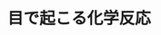 ﻿---
title: "目で起こる化学反応"
category: "生命理工学院"
vol: 83
interviewee: "大谷 弘之"
url: ""
tags: []
pdf: "83-4-otani.pdf"
career: ""
preface: "大谷研究室は、ものを見る際に目の細胞で起こる化学反応であるレチナールの異性化について研究している。この反応は観測しにくい反応であるため、観測方法を工夫する必要がある。本稿ではレチナールとは何か説明した後、レチナールの異性化の観測方法について詳しく述べ、研究の進展と異性化が秘める可能性についても見ていく。"
---
